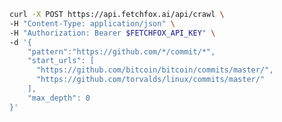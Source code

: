 <CodeGroup>

```bash curl
curl -X POST https://api.fetchfox.ai/api/crawl \
-H "Content-Type: application/json" \
-H "Authorization: Bearer $FETCHFOX_API_KEY" \
-d '{
    "pattern":"https://github.com/*/commit/*",
    "start_urls": [
      "https://github.com/bitcoin/bitcoin/commits/master/",
      "https://github.com/torvalds/linux/commits/master/"
    ],
    "max_depth": 0
}'
```

</CodeGroup>